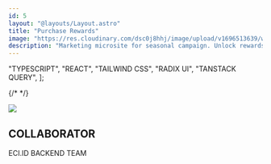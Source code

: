 ```yaml
---
id: 5
layout: "@layouts/Layout.astro"
title: "Purchase Rewards"
image: "https://res.cloudinary.com/dsc0j8hhj/image/upload/v1696513639/work-sample/klaim-voucher.png"
description: "Marketing microsite for seasonal campaign. Unlock rewards on reaching specific transaction thresholds."
---
```


  "TYPESCRIPT",
  "REACT",
  "TAILWIND CSS",
  "RADIX UI",
  "TANSTACK QUERY",
];

<div class="not-prose mt-5 flex justify-end gap-2 border-b-2 border-black pb-8">
  {/*  */}
</div>

<img
  class=" mx-auto border-2 border-black md:w-1/2"
  src="/purchase-rewards.gif"
/>

<Stack techs={stacks} />

<h2 class="not-prose mt-10 border-t-2 border-black pt-5 text-center font-ar-one text-2xl font-semibold">
  COLLABORATOR
</h2>
<div class="text mx-auto flex w-3/4 flex-wrap justify-center gap-2 pt-5 font-roboto-mono text-sm">

<span>ECI.ID BACKEND TEAM</span>
</div>
